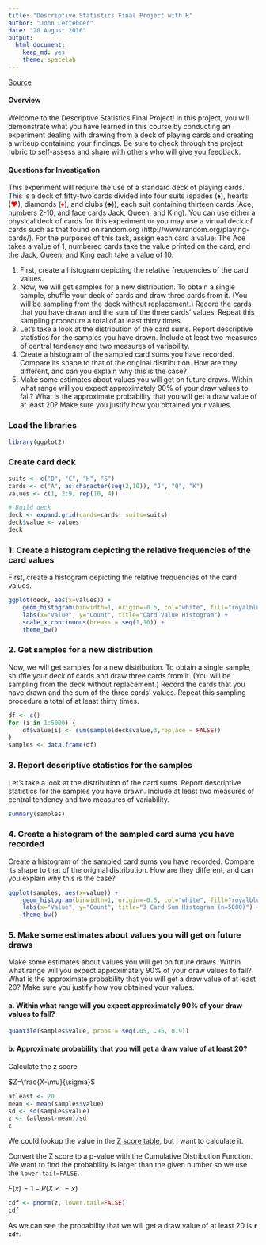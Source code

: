 ```yaml
---
title: "Descriptive Statistics Final Project with R"
author: "John Letteboer"
date: "20 August 2016"
output: 
  html_document:
    keep_md: yes
    theme: spacelab
---
```


[Source](https://docs.google.com/document/d/1059JMJ9C5dn7vKUrmfWYle57Ai3Uk9PzxPQBGj5drjE/pub)

#### Overview
Welcome to the Descriptive Statistics Final Project! In this project, you will demonstrate what you have learned in this course by conducting an experiment dealing with drawing from a deck of playing cards and creating a writeup containing your findings. Be sure to check through the project rubric to self-assess and share with others who will give you feedback.

#### Questions for Investigation
This experiment will require the use of a standard deck of playing cards. This is a deck of fifty-two cards divided into four suits (spades (♠), hearts (<font color="red">♥</font>), diamonds (<font color="red">♦</font>), and clubs (♣)), each suit containing thirteen cards (Ace, numbers 2-10, and face cards Jack, Queen, and King). You can use either a physical deck of cards for this experiment or you may use a virtual deck of cards such as that found on random.org (http://www.random.org/playing-cards/). For the purposes of this task, assign each card a value: The Ace takes a value of 1, numbered cards take the value printed on the card, and the Jack, Queen, and King each take a value of 10.

1. First, create a histogram depicting the relative frequencies of the card values.
2. Now, we will get samples for a new distribution. To obtain a single sample, shuffle your deck of cards and draw three cards from it. (You will be sampling from the deck without replacement.) Record the cards that you have drawn and the sum of the three cards’ values. Repeat this sampling procedure a total of at least thirty times.
3. Let’s take a look at the distribution of the card sums. Report descriptive statistics for the samples you have drawn. Include at least two measures of central tendency and two measures of variability.
4. Create a histogram of the sampled card sums you have recorded. Compare its shape to that of the original distribution. How are they different, and can you explain why this is the case?
5. Make some estimates about values you will get on future draws. Within what range will you expect approximately 90% of your draw values to fall? What is the approximate probability that you will get a draw value of at least 20? Make sure you justify how you obtained your values.

### Load the libraries
```r
library(ggplot2)
```

### Create card deck
```r
suits <- c("D", "C", "H", "S")
cards <- c("A", as.character(seq(2,10)), "J", "Q", "K")
values <- c(1, 2:9, rep(10, 4))

# Build deck
deck <- expand.grid(cards=cards, suits=suits)
deck$value <- values
deck
```

### 1. Create a histogram depicting the relative frequencies of the card values
First, create a histogram depicting the relative frequencies of the card values.
```r
ggplot(deck, aes(x=values)) + 
    geom_histogram(binwidth=1, origin=-0.5, col="white", fill="royalblue", alpha=0.5) + 
    labs(x="Value", y="Count", title="Card Value Histogram") +
    scale_x_continuous(breaks = seq(1,10)) +
    theme_bw()
```

### 2. Get samples for a new distribution
Now, we will get samples for a new distribution. To obtain a single sample, shuffle your deck of cards and draw three cards from it. (You will be sampling from the deck without replacement.) Record the cards that you have drawn and the sum of the three cards’ values. Repeat this sampling procedure a total of at least thirty times.
```r
df <- c()
for (i in 1:5000) {
    df$value[i] <- sum(sample(deck$value,3,replace = FALSE))
}
samples <- data.frame(df)
```

### 3. Report descriptive statistics for the samples
Let’s take a look at the distribution of the card sums. Report descriptive statistics for the samples you have drawn. Include at least two measures of central tendency and two measures of variability.
```r
summary(samples)
```

### 4. Create a histogram of the sampled card sums you have recorded
Create a histogram of the sampled card sums you have recorded. Compare its shape to that of the original distribution. How are they different, and can you explain why this is the case?
```r
ggplot(samples, aes(x=value)) + 
    geom_histogram(binwidth=1, origin=-0.5, col="white", fill="royalblue", alpha=0.5) + 
    labs(x="Value", y="Count", title="3 Card Sum Histogram (n=5000)") +
    theme_bw()
```

### 5. Make some estimates about values you will get on future draws
Make some estimates about values you will get on future draws. Within what range will you expect approximately 90% of your draw values to fall? What is the approximate probability that you will get a draw value of at least 20? Make sure you justify how you obtained your values.

#### a. Within what range will you expect approximately 90% of your draw values to fall?
```r
quantile(samples$value, probs = seq(.05, .95, 0.9))
```

#### b. Approximate probability that you will get a draw value of at least 20?
Calculate the z score

$Z=\frac{X-\mu}{\sigma}$

```r
atleast <- 20
mean <- mean(samples$value)
sd <- sd(samples$value)
z <- (atleast-mean)/sd
z
```

We could lookup the value in the [Z score table](https://s3.amazonaws.com/udacity-hosted-downloads/ZTable.jpg), but I want to calculate it.

Convert the Z score to a p-value with the Cumulative Distribution Function. We want to find the probability is larger than the given number so we use the `lower.tail=FALSE`.

$F(x) = 1 - P(X <= x)$

```r
cdf <- pnorm(z, lower.tail=FALSE)
cdf
```

As we can see the probability that we will get a draw value of at least 20 is **`r cdf`**.